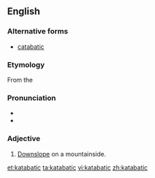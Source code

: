 ==English==

===Alternative forms===
* [[catabatic]]

===Etymology===
From the {{etyl|grc}} {{term|sc=Grek|κατάβασις||descent|tr=katábasis}}

===Pronunciation===
* {{IPA|kætəˈbætɪk}}
* {{rhymes|ætɪk}}

===Adjective===
{{en-adj|-}}
{{wikipedia|Katabatic wind}}

# {{meteorology|of airflow}} [[downslope|Downslope]] on a mountainside.

[[et:katabatic]]
[[ta:katabatic]]
[[vi:katabatic]]
[[zh:katabatic]]